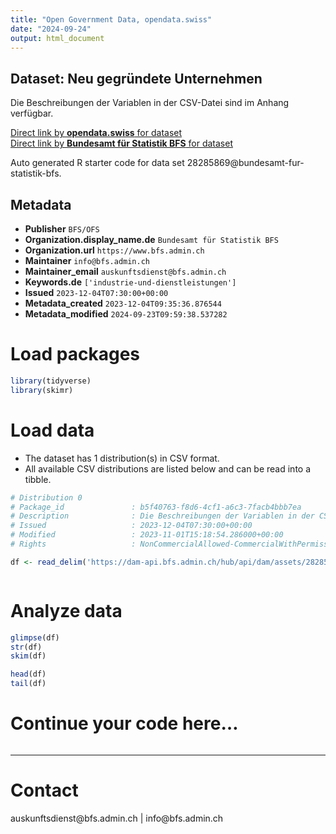 ```yaml
---
title: "Open Government Data, opendata.swiss"
date: "2024-09-24"
output: html_document
---
```


## Dataset: Neu gegründete Unternehmen

Die Beschreibungen der Variablen in der CSV-Datei sind im Anhang verfügbar.

[Direct link by **opendata.swiss** for dataset](https://opendata.swiss/de/dataset/neu-gegrundete-unternehmen3)<br>
[Direct link by **Bundesamt für Statistik BFS** for dataset](https://www.bfs.admin.ch/asset/de/ts-x-06.02.02.01.03)

Auto generated R starter code for data set 28285869@bundesamt-fur-statistik-bfs.

## Metadata

- **Publisher** `BFS/OFS`
- **Organization.display_name.de** `Bundesamt für Statistik BFS`
- **Organization.url** `https://www.bfs.admin.ch`
- **Maintainer** `info@bfs.admin.ch`
- **Maintainer_email** `auskunftsdienst@bfs.admin.ch`
- **Keywords.de** `['industrie-und-dienstleistungen']`
- **Issued** `2023-12-04T07:30:00+00:00`
- **Metadata_created** `2023-12-04T09:35:36.876544`
- **Metadata_modified** `2024-09-23T09:59:38.537282`


# Load packages

```r

library(tidyverse)
library(skimr)

```

# Load data

-   The dataset has 1 distribution(s) in CSV format.
-   All available CSV distributions are listed below and can be read into a tibble.

```r

# Distribution 0
# Package_id               : b5f40763-f8d6-4cf1-a6c3-7facb4bbb7ea
# Description              : Die Beschreibungen der Variablen in der CSV-Datei sind im Anhang verfügbar.
# Issued                   : 2023-12-04T07:30:00+00:00
# Modified                 : 2023-11-01T15:18:54.286000+00:00
# Rights                   : NonCommercialAllowed-CommercialWithPermission-ReferenceRequired

df <- read_delim('https://dam-api.bfs.admin.ch/hub/api/dam/assets/28285880/master')



```

# Analyze data

```r

glimpse(df)
str(df)
skim(df)

head(df)
tail(df)

```

# Continue your code here...

```r

```

------------------------------------------------------------------------

# Contact

auskunftsdienst@bfs.admin.ch | info@bfs.admin.ch
